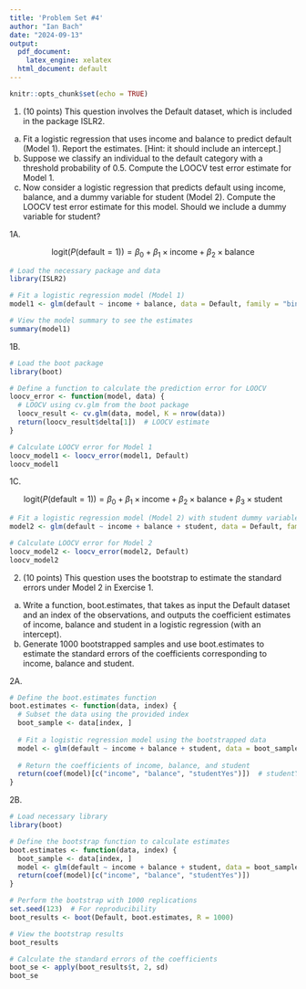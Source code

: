 ---
title: 'Problem Set #4'
author: "Ian Bach"
date: "2024-09-13"
output:
  pdf_document:
    latex_engine: xelatex
  html_document: default
---

```{r setup, include=FALSE}
knitr::opts_chunk$set(echo = TRUE)
```

1.  (10 points) This question involves the Default dataset, which is included in the package ISLR2.

(a) Fit a logistic regression that uses income and balance to predict default (Model 1). Report the estimates. [Hint: it should include an intercept.]
(b) Suppose we classify an individual to the default category with a threshold probability of 0.5. Compute the LOOCV test error estimate for Model 1.
(c) Now consider a logistic regression that predicts default using income, balance, and a dummy variable for student (Model 2). Compute the LOOCV test error estimate for this model. Should we include a dummy variable for student?

1A.

$$
\text{logit}(P(\text{default}=1)) = \beta_0 + \beta_1 \times \text{income} + \beta_2 \times \text{balance}
$$

```{r P1A}
# Load the necessary package and data
library(ISLR2)

# Fit a logistic regression model (Model 1)
model1 <- glm(default ~ income + balance, data = Default, family = "binomial")

# View the model summary to see the estimates
summary(model1)


```

1B.

```{r P1B}
# Load the boot package
library(boot)

# Define a function to calculate the prediction error for LOOCV
loocv_error <- function(model, data) {
  # LOOCV using cv.glm from the boot package
  loocv_result <- cv.glm(data, model, K = nrow(data))
  return(loocv_result$delta[1])  # LOOCV estimate
}

# Calculate LOOCV error for Model 1
loocv_model1 <- loocv_error(model1, Default)
loocv_model1


```

1C.

$$
\text{logit}(P(\text{default}=1)) = \beta_0 + \beta_1 \times \text{income} + \beta_2 \times \text{balance} + \beta_3 \times \text{student}
$$

```{r P1C}
# Fit a logistic regression model (Model 2) with student dummy variable
model2 <- glm(default ~ income + balance + student, data = Default, family = "binomial")

# Calculate LOOCV error for Model 2
loocv_model2 <- loocv_error(model2, Default)
loocv_model2

```

2.  (10 points) This question uses the bootstrap to estimate the standard errors under Model 2 in Exercise 1.

(a) Write a function, boot.estimates, that takes as input the Default dataset and an index of the observations, and outputs the coefficient estimates of income, balance and student in a logistic regression (with an intercept).
(b) Generate 1000 bootstrapped samples and use boot.estimates to estimate the standard errors of the coefficients corresponding to income, balance and student.

2A.

```{r 2A}
# Define the boot.estimates function
boot.estimates <- function(data, index) {
  # Subset the data using the provided index
  boot_sample <- data[index, ]
  
  # Fit a logistic regression model using the bootstrapped data
  model <- glm(default ~ income + balance + student, data = boot_sample, family = "binomial")
  
  # Return the coefficients of income, balance, and student
  return(coef(model)[c("income", "balance", "studentYes")])  # studentYes corresponds to the dummy for student
}

```

2B.

```{r 2B}
# Load necessary library
library(boot)

# Define the bootstrap function to calculate estimates
boot.estimates <- function(data, index) {
  boot_sample <- data[index, ]
  model <- glm(default ~ income + balance + student, data = boot_sample, family = "binomial")
  return(coef(model)[c("income", "balance", "studentYes")])
}

# Perform the bootstrap with 1000 replications
set.seed(123)  # For reproducibility
boot_results <- boot(Default, boot.estimates, R = 1000)

# View the bootstrap results
boot_results

# Calculate the standard errors of the coefficients
boot_se <- apply(boot_results$t, 2, sd)
boot_se

```
